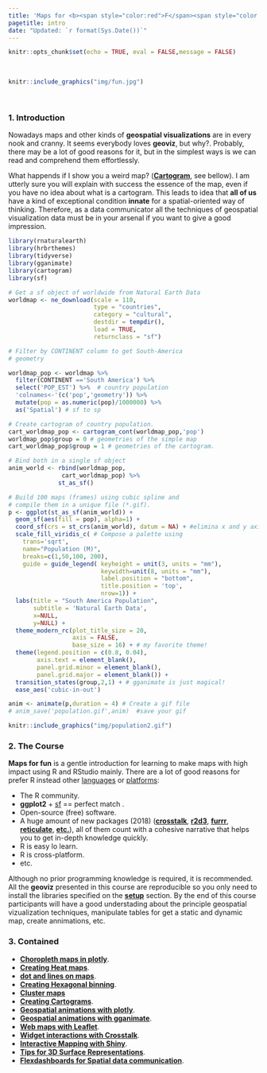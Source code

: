 ```yaml
---
title: 'Maps for <b><span style="color:red">F</span><span style="color:purple">u</span><span style="color:yellow">N</span></b>'
pagetitle: intro
date: "Updated: `r format(Sys.Date())`"
---
```



```r
knitr::opts_chunk$set(echo = TRUE, eval = FALSE,message = FALSE)
```

<br>

```r
knitr::include_graphics("img/fun.jpg")
```

<br>

### 1. Introduction
Nowadays maps and other kinds of **geospatial visualizations** are in every nook and cranny. It seems everybody loves **geoviz**, but why?.
Probably, there may be a lot of good reasons for it, but in the simplest ways is we can read and comprehend them effortlessly.

What happends if I show you a weird map? ([**Cartogram**](https://en.wikipedia.org/wiki/Cartogram), see bellow). I am utterly sure you will explain with success the essence of the map, even if you have no idea about what is a cartogram. This leads to idea that **all of us** have a kind of exceptional condition **innate** for a spatial-oriented way of thinking. Therefore, as a data communicator all the techniques of geospatial visualization data must be in your arsenal if you want to give a good impression.

```r
library(rnaturalearth)
library(hrbrthemes)
library(tidyverse)
library(gganimate)
library(cartogram)
library(sf)

# Get a sf object of worldwide from Natural Earth Data
worldmap <- ne_download(scale = 110,
                        type = "countries",
                        category = "cultural",
                        destdir = tempdir(),
                        load = TRUE,
                        returnclass = "sf")

# Filter by CONTINENT column to get South-America
# geometry

worldmap_pop <- worldmap %>%
  filter(CONTINENT =='South America') %>% 
  select('POP_EST') %>%  # country population 
  'colnames<-'(c('pop','geometry')) %>% 
  mutate(pop = as.numeric(pop)/1000000) %>% 
  as('Spatial') # sf to sp

# Create cartogram of country population.
cart_worldmap_pop <- cartogram_cont(worldmap_pop,'pop')
worldmap_pop$group = 0 # geometries of the simple map
cart_worldmap_pop$group = 1 # geometries of the cartogram.

# Bind both in a single sf object
anim_world <- rbind(worldmap_pop,
               cart_worldmap_pop) %>% 
              st_as_sf()

# Build 100 maps (frames) using cubic spline and 
# compile them in a unique file (*.gif). 
p <- ggplot(st_as_sf(anim_world)) + 
  geom_sf(aes(fill = pop), alpha=1) +
  coord_sf(crs = st_crs(anim_world), datum = NA) + #elimina x and y axis text.
  scale_fill_viridis_c( # Compose a palette using 
    trans='sqrt',
    name="Population (M)",
    breaks=c(1,50,100, 200),
    guide = guide_legend( keyheight = unit(3, units = "mm"),
                          keywidth=unit(8, units = "mm"), 
                          label.position = "bottom", 
                          title.position = 'top',
                          nrow=1)) +
  labs(title = "South America Population",
       subtitle = 'Natural Earth Data',
       x=NULL, 
       y=NULL) +
  theme_modern_rc(plot_title_size = 20,
                  axis = FALSE,
                  base_size = 16) + # my favorite theme!
  theme(legend.position = c(0.8, 0.04), 
        axis.text = element_blank(), 
        panel.grid.minor = element_blank(),
        panel.grid.major = element_blank()) + 
  transition_states(group,2,1) + # gganimate is just magical!
  ease_aes('cubic-in-out')

anim <- animate(p,duration = 4) # Create a gif file
# anim_save('population.gif',anim)  #save your gif
```


```r
knitr::include_graphics("img/population2.gif")
```

### 2. The Course

**Maps for fun** is a gentle introduction for learning to make maps with high impact using R and RStudio mainly. There are a lot of good reasons for prefer R instead other [languages](https://www.python.org/) or [platforms](https://www.geovista.psu.edu/geoviztoolkit/): 

  - The R community.
  - **ggplot2** + [sf](https://cran.r-project.org/web/packages/sf/index.html) == perfect match <i class="fa fa-heart fa-1x fa-beat"></i>. 
  - Open-source (free) software.
  - A huge amount of new packages (2018) ([**crosstalk**](https://rstudio.github.io/crosstalk/), [**r2d3**](http://www.r2d3.us/), [**furrr**](https://purrr.tidyverse.org/), [**reticulate**](https://github.com/rstudio/reticulate), [**etc.**](https://awesome-r.com/#awesome-r-2018)), all of them count with a cohesive narrative that helps you to get in-depth knowledge quickly.
  - R is easy lo learn.
  - R is cross-platform.
  - etc. 



Although no prior programming knowledge is required, it is recommended. All the **geoviz** presented in this course are reproducible so you only need to install the libraries specified on the [**setup**]() section. By the end of this course participants will have a good understading about the principle geospatial vizualization techniques, manipulate tables for get a static and dynamic map, create annimations, etc.

### 3. Contained


  - [**Choropleth maps in plotly**]().
  - [**Creating Heat maps**]().
  - [**dot and lines on maps**]().
  - [**Creating Hexagonal binning**]().
  - [**Cluster maps**]()
  - [**Creating Cartograms**]().
  - [**Geospatial animations with plotly**]().
  - [**Geospatial animations with gganimate**]().
  - [**Web maps with Leaflet**]().
  - [**Widget interactions with Crosstalk**]().
  - [**Interactive Mapping with Shiny**]().
  - [**Tips for 3D Surface Representations**]().
  - [**Flexdashboards for Spatial data communication**]().
